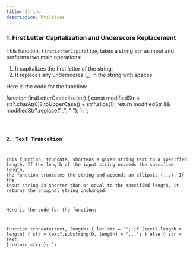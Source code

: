 ```yaml
---
title: String
description: Utilities
---
```


### 1. First Letter Capitalization and Underscore Replacement

This function, `firstLetterCapitalize`, takes a string `str` as input and performs two main operations:

1. It capitalizes the first letter of the string.
2. It replaces any underscores (\_) in the string with spaces.

Here is the code for the function:


function firstLetterCapitalize(str) {
    const modifiedStr = str?.charAt(0)?.toUpperCase() + str?.slice(1);
    return modifiedStr && modifiedStr?.replace("\_", " ");
};
`;

<Code code={code} lang="js" />

### 2. Text Truncation

This function, truncate, shortens a given string text to a specified length. If the length of the input string exceeds the specified length, the function truncates the string and appends an ellipsis (...). If the input string is shorter than or equal to the specified length, it returns the original string unchanged.

Here is the code for the function:

function truncate(text, length) {
    let str = "";
    if (text?.length > length) {
        str = text?.substring(0, length) + "...";
    } else {
        str = text;
    }
    return str;
};
`;

<Code code={truncate} lang="js" />
